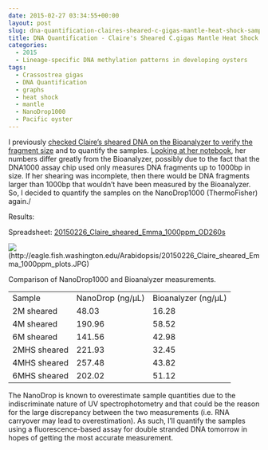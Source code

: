```yaml
---
date: 2015-02-27 03:34:55+00:00
layout: post
slug: dna-quantification-claires-sheared-c-gigas-mantle-heat-shock-samples
title: DNA Quantification - Claire's Sheared C.gigas Mantle Heat Shock Samples
categories:
  - 2015
  - Lineage-specific DNA methylation patterns in developing oysters
tags:
  - Crassostrea gigas
  - DNA Quantification
  - graphs
  - heat shock
  - mantle
  - NanoDrop1000
  - Pacific oyster
---
```


I previously [checked Claire's sheared DNA on the Bioanalyzer to verify the fragment size](https://robertslab.github.io/sams-notebook/posts/2015/2015-02-20-bioanalyzer-c-gigas-sheared-dna-from-20140108.html) and to quantify the samples. [Looking at her notebook](https://www.evernote.com/pub/che625/che625snotebook#st=p&n=b0e96db7-e001-411d-9870-873dad00afee), her numbers differ greatly from the Bioanalyzer, possibly due to the fact that the DNA1000 assay chip used only measures DNA fragments up to 1000bp in size. If her shearing was incomplete, then there would be DNA fragments larger than 1000bp that wouldn't have been measured by the Bioanalyzer. So, I decided to quantify the samples on the NanoDrop1000 (ThermoFisher) again./



Results:

Spreadsheet: [20150226_Claire_sheared_Emma_1000ppm_OD260s](https://docs.google.com/spreadsheets/d/1Ao-drpl7f-5HCsDhRtMIvdQws4Gpt2ro-8nEXGZjHeE/edit?usp=sharing)







![](https://eagle.fish.washington.edu/Arabidopsis/20150226_Claire_sheared_Emma_1000ppm_plots.JPG)(http://eagle.fish.washington.edu/Arabidopsis/20150226_Claire_sheared_Emma_1000ppm_plots.JPG)



Comparison of NanoDrop1000 and Bioanalyzer measurements.

<table >
<tbody >
<tr >

<td >Sample
</td>

<td >NanoDrop (ng/μL)
</td>

<td >Bioanalyzer (ng/μL)
</td>
</tr>
<tr >

<td >2M sheared
</td>

<td >48.03
</td>

<td >16.28
</td>
</tr>
<tr >

<td >4M sheared
</td>

<td >190.96
</td>

<td >58.52
</td>
</tr>
<tr >

<td >6M sheared
</td>

<td >141.56
</td>

<td >42.98
</td>
</tr>
<tr >

<td >2MHS sheared
</td>

<td >221.93
</td>

<td >32.45
</td>
</tr>
<tr >

<td >4MHS sheared
</td>

<td >257.48
</td>

<td >43.82
</td>
</tr>
<tr >

<td >6MHS sheared
</td>

<td >202.02
</td>

<td >51.12
</td>
</tr>
</tbody>
</table>

The NanoDrop is known to overestimate sample quantities due to the indiscriminate nature of UV spectrophotometry and that could be the reason for the large discrepancy between the two measurements (i.e. RNA carryover may lead to overestimation). As such, I'll quantify the samples using a fluorescence-based assay for double stranded DNA tomorrow in hopes of getting the most accurate measurement.
